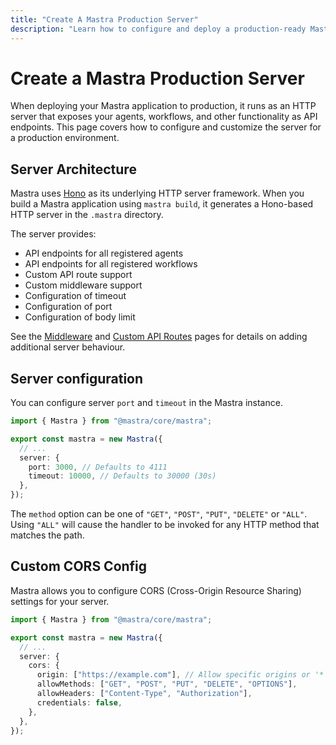 ```yaml
---
title: "Create A Mastra Production Server"
description: "Learn how to configure and deploy a production-ready Mastra server with custom settings for APIs, CORS, and more"
---
```


# Create a Mastra Production Server

When deploying your Mastra application to production, it runs as an HTTP server that exposes your agents, workflows, and other functionality as API endpoints. This page covers how to configure and customize the server for a production environment.

## Server Architecture

Mastra uses [Hono](https://hono.dev) as its underlying HTTP server framework. When you build a Mastra application using `mastra build`, it generates a Hono-based HTTP server in the `.mastra` directory.

The server provides:

- API endpoints for all registered agents
- API endpoints for all registered workflows
- Custom API route support
- Custom middleware support
- Configuration of timeout
- Configuration of port
- Configuration of body limit

See the [Middleware](/docs/server-db/middleware) and
[Custom API Routes](/docs/server-db/custom-api-routes) pages for details on
adding additional server behaviour.

## Server configuration

You can configure server `port` and `timeout` in the Mastra instance.

```typescript filename="src/mastra/index.ts" copy showLineNumbers
import { Mastra } from "@mastra/core/mastra";

export const mastra = new Mastra({
  // ...
  server: {
    port: 3000, // Defaults to 4111
    timeout: 10000, // Defaults to 30000 (30s)
  },
});
```

The `method` option can be one of `"GET"`, `"POST"`, `"PUT"`,
`"DELETE"` or `"ALL"`. Using `"ALL"` will cause the handler to be
invoked for any HTTP method that matches the path.

## Custom CORS Config

Mastra allows you to configure CORS (Cross-Origin Resource Sharing) settings for your server.

```typescript filename="src/mastra/index.ts" copy showLineNumbers
import { Mastra } from "@mastra/core/mastra";

export const mastra = new Mastra({
  // ...
  server: {
    cors: {
      origin: ["https://example.com"], // Allow specific origins or '*' for all
      allowMethods: ["GET", "POST", "PUT", "DELETE", "OPTIONS"],
      allowHeaders: ["Content-Type", "Authorization"],
      credentials: false,
    },
  },
});
```
